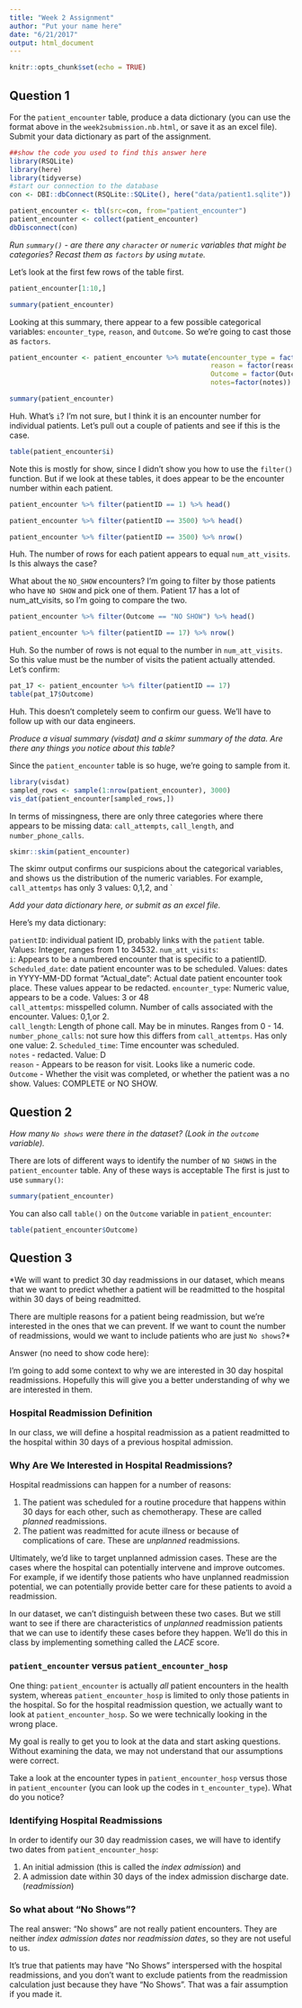 ```yaml
---
title: "Week 2 Assignment"
author: "Put your name here"
date: "6/21/2017"
output: html_document
---
```


```r
knitr::opts_chunk$set(echo = TRUE)
```

## Question 1

For the `patient_encounter` table, produce a data dictionary (you can use the format above in the `week2submission.nb.html`, or save it as an excel file). Submit your data dictionary as part of the assignment.

```r
##show the code you used to find this answer here
library(RSQLite)
library(here)
library(tidyverse)
#start our connection to the database
con <- DBI::dbConnect(RSQLite::SQLite(), here("data/patient1.sqlite"))

patient_encounter <- tbl(src=con, from="patient_encounter")
patient_encounter <- collect(patient_encounter)
dbDisconnect(con)

```

*Run `summary()` - are there any `character` or `numeric` variables that might be categories? Recast them as `factors` by using `mutate`.*

Let's look at the first few rows of the table first.

```r
patient_encounter[1:10,]
```

```r
summary(patient_encounter)
```

Looking at this summary, there appear to a few possible categorical variables: `encounter_type`, `reason`, and `Outcome`. So we're going to cast those as `factors`.

```r
patient_encounter <- patient_encounter %>% mutate(encounter_type = factor(encounter_type),
                                                  reason = factor(reason),
                                                  Outcome = factor(Outcome), 
                                                  notes=factor(notes))

summary(patient_encounter)
```

Huh. What's `i`? I'm not sure, but I think it is an encounter number for individual patients. Let's pull out a couple of patients and see if this is the case.

```r
table(patient_encounter$i)

```

Note this is mostly for show, since I didn't show you how to use the `filter()` function. But if we look at these tables, it does appear to be the encounter number within each patient.

```r
patient_encounter %>% filter(patientID == 1) %>% head()
```

```r
patient_encounter %>% filter(patientID == 3500) %>% head()
```

```r
patient_encounter %>% filter(patientID == 3500) %>% nrow()
```

Huh. The number of rows for each patient appears to equal `num_att_visits`. Is this always the case?

What about the `NO_SHOW` encounters? I'm going to filter by those patients who have `NO SHOW` and pick one of them. Patient 17 has a lot of num_att_visits, so I'm going to compare the two.

```r
patient_encounter %>% filter(Outcome == "NO SHOW") %>% head()
```

```r
patient_encounter %>% filter(patientID == 17) %>% nrow()
```

Huh. So the number of rows is not equal to the number in `num_att_visits`. So this value must be the number of visits the patient actually attended. Let's confirm:

```r
pat_17 <- patient_encounter %>% filter(patientID == 17)
table(pat_17$Outcome)
```

Huh. This doesn't completely seem to confirm our guess. We'll have to follow up with our data engineers.

*Produce a visual summary (visdat) and a skimr summary of the data. Are there any things you notice about this table?*

Since the `patient_encounter` table is so huge, we're going to sample from it.

```r
library(visdat)
sampled_rows <- sample(1:nrow(patient_encounter), 3000)
vis_dat(patient_encounter[sampled_rows,])
```

In terms of missingness, there are only three categories where there appears to be missing data: `call_attempts`, `call_length`, and `number_phone_calls`. 

```r
skimr::skim(patient_encounter)
```

The skimr output confirms our suspicions about the categorical variables, and shows us the distribution of the numeric variables. For example, `call_attemtps` has only 3 values: 0,1,2, and `

*Add your data dictionary here, or submit as an excel file.*

Here's my data dictionary:

`patientID`: individual patient ID, probably links with the `patient` table. Values: Integer, ranges from 1 to 34532.
`num_att_visits`:     
`i`: Appears to be a numbered encounter that is specific to a patientID.                   
`Scheduled_date`: date patient encounter was to be scheduled. Values: dates in YYYY-MM-DD format 
"Actual_date": Actual date patient encounter took place. These values appear to be redacted.
`encounter_type`: Numeric value, appears to be a code. Values: 3 or 48     
`call_attemtps`: misspelled column. Number of calls associated with the encounter. Values: 0,1,or 2.      
`call_length`: Length of phone call. May be in minutes. Ranges from 0 - 14. 
`number_phone_calls`: not sure how this differs from `call_attemtps`. Has only one value: 2.
`Scheduled_time`: Time encounter was scheduled.     
`notes` - redacted. Value: D              
`reason` -  Appears to be reason for visit. Looks like a numeric code.           
`Outcome` - Whether the visit was completed, or whether the patient was a no show. Values: COMPLETE or NO SHOW. 

## Question 2

*How many `No shows` were there in the dataset? (Look in the `outcome` variable).*

There are lots of different ways to identify the number of `NO SHOWS` in the `patient_encounter` table. Any of these ways is acceptable The first is just to use `summary()`:

```r
summary(patient_encounter)
```

You can also call `table()` on the `Outcome` variable in `patient_encounter`:

```r
table(patient_encounter$Outcome)
```

## Question 3

*We will want to predict 30 day readmissions in our dataset, which means that we want to predict whether a patient will be readmitted to the hospital within 30 days of being readmitted. 

There are multiple reasons for a patient being readmission, but we're interested in the ones that we can prevent. If we want to count the number of readmissions, would we want to include patients who are just `No shows`?*

Answer (no need to show code here):

I'm going to add some context to why we are interested in 30 day hospital readmissions. Hopefully this will give you a better understanding of why we are interested in them.

### Hospital Readmission Definition

In our class, we will define a hospital readmission as a patient readmitted to the hospital within 30 days of a previous hospital admission. 

### Why Are We Interested in Hospital Readmissions?

Hospital readmissions can happen for a number of reasons:

1) The patient was scheduled for a routine procedure that happens within 30 days for each other, such as chemotherapy. These are called *planned* readmissions.
2) The patient was readmitted for acute illness or because of complications of care. These are *unplanned* readmissions. 

Ultimately, we'd like to target unplanned admission cases. These are the cases where the hospital can potentially intervene and improve outcomes. For example, if we identify those patients who have unplanned readmission potential, we can potentially provide better care for these patients to avoid a readmission.

In our dataset, we can't distinguish between these two cases. But we still want to see if there are characteristics of *unplanned* readmission patients that we can use to identify these cases before they happen. We'll do this in class by implementing something called the *LACE* score.

### `patient_encounter` versus `patient_encounter_hosp`

One thing: `patient_encounter` is actually *all* patient encounters in the health system, whereas `patient_encounter_hosp` is limited to only those patients in the hospital. So for the hospital readmission question, we actually want to look at `patient_encounter_hosp`. So we were technically looking in the wrong place.

My goal is really to get you to look at the data and start asking questions. Without examining the data, we may not understand that our assumptions were correct. 

Take a look at the encounter types in `patient_encounter_hosp` versus those in `patient_encounter` (you can look up the codes in `t_encounter_type`). What do you notice?

### Identifying Hospital Readmissions

In order to identify our 30 day readmission cases, we will have to identify two dates from `patient_encounter_hosp`: 

1) An initial admission (this is called the *index admission*) and
2) A admission date within 30 days of the index admission discharge date. (*readmission*)

### So what about "No Shows"?

The real answer: "No shows" are not really patient encounters. They are neither *index admission dates* nor *readmission dates*, so they are not useful to us. 

It's true that patients may have "No Shows" interspersed with the hospital readmissions, and you don't want to exclude patients from the readmission calculation just because they have "No Shows". That was a fair assumption if you made it.

